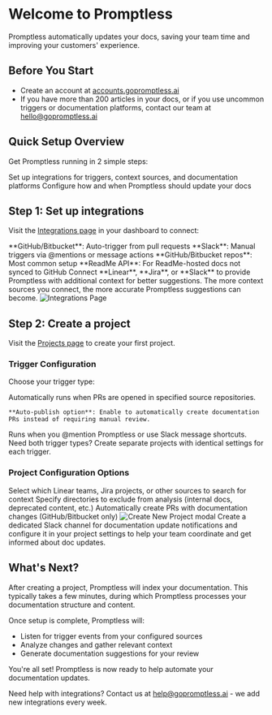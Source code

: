 # Welcome to Promptless

Promptless automatically updates your docs, saving your team time and improving your customers' experience.

## Before You Start

- Create an account at [accounts.gopromptless.ai](https://accounts.gopromptless.ai)
- If you have more than 200 articles in your docs, or if you use uncommon triggers or documentation platforms, contact our team at [hello@gopromptless.ai](mailto:hello@gopromptless.ai)

## Quick Setup Overview

Get Promptless running in 2 simple steps:

<Steps>
  <Step title="Set up integrations">
    Set up integrations for triggers, context sources, and documentation platforms
  </Step>
  
  <Step title="Create a project">
    Configure how and when Promptless should update your docs
  </Step>
</Steps>

## Step 1: Set up integrations

Visit the [Integrations page](https://app.gopromptless.ai/integrations) in your dashboard to connect:

<CardGroup cols={3}>
  <Card title="Triggers" icon="bolt">
    **GitHub/Bitbucket**: Auto-trigger from pull requests
    **Slack**: Manual triggers via @mentions or message actions
  </Card>
  
  <Card title="Documentation Platform" icon="book">
    **GitHub/Bitbucket repos**: Most common setup
    **ReadMe API**: For ReadMe-hosted docs not synced to GitHub
  </Card>

  <Card title="Enhanced Context" icon="search">
  Connect **Linear**, **Jira**, or **Slack** to provide Promptless with additional context for better suggestions.
  </Card>
</CardGroup>

<Tip>
The more context sources you connect, the more accurate Promptless suggestions can become.
</Tip>

<Frame>
  <img src="./assets/integrations-page.png" alt="Integrations Page" />
</Frame>

## Step 2: Create a project

Visit the [Projects page](https://app.gopromptless.ai/projects) to create your first project.

### Trigger Configuration

Choose your trigger type:

<AccordionGroup>
  <Accordion title="GitHub/Bitbucket Triggers">
    Automatically runs when PRs are opened in specified source repositories.
    
    **Auto-publish option**: Enable to automatically create documentation PRs instead of requiring manual review.
  </Accordion>
  
  <Accordion title="Slack Triggers">
    Runs when you @mention Promptless or use Slack message shortcuts.
  </Accordion>
</AccordionGroup>

<Info>
Need both trigger types? Create separate projects with identical settings for each trigger.
</Info>

### Project Configuration Options

<ParamField path="Context Sources" type="optional">
  Select which Linear teams, Jira projects, or other sources to search for context
</ParamField>

<ParamField path="Excluded Directories" type="optional">
  Specify directories to exclude from analysis (internal docs, deprecated content, etc.)
</ParamField>

<ParamField path="Auto-publish" type="boolean">
  Automatically create PRs with documentation changes (GitHub/Bitbucket only)
</ParamField>

<Frame>
  <img src="https://promptless-customer-doc-assets.s3.amazonaws.com/docs-images/org_2lvkgU9erOFxYhtEVVC0ymPrPdF/80863009-2671-4d86-91d6-95633becce22-new-project-modal-updated.png" alt="Create New Project modal" />
</Frame>


<Tip title="Best Practice">
Create a dedicated Slack channel for documentation update notifications and configure it in your project settings to help your team coordinate and get informed about doc updates.
</Tip>

## What's Next?

<Note>
After creating a project, Promptless will index your documentation. This typically takes a few minutes, during which Promptless processes your documentation structure and content.
</Note>

Once setup is complete, Promptless will:
- Listen for trigger events from your configured sources
- Analyze changes and gather relevant context
- Generate documentation suggestions for your review

<Success>
You're all set! Promptless is now ready to help automate your documentation updates.
</Success>

Need help with integrations? Contact us at [help@gopromptless.ai](mailto:help@gopromptless.ai) - we add new integrations every week.